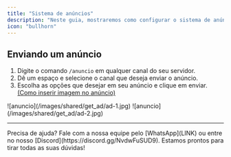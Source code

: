 ```yaml
---
title: "Sistema de anúncios"
description: "Neste guia, mostraremos como configurar o sistema de anúncios."
icon: "bullhorn"
---
```


## Enviando um anúncio

1. Digite o comando `/anuncio` em qualquer canal do seu servidor.
2. Dê um espaço e selecione o canal que deseja enviar o anúncio.
3. Escolha as opções que desejar em seu anúncio e clique em enviar.
[(Como inserir imagem no anúncio)](../general/imagens)

<Frame>
  ![anuncio](/images/shared/get_ad/ad-1.jpg)
</Frame>

<Frame>
  ![anuncio](/images/shared/get_ad/ad-2.jpg)
</Frame>

---

<Tip>
  Precisa de ajuda? Fale com a nossa equipe pelo [WhatsApp](LINK) ou entre no nosso [Discord](https://discord.gg/NvdwFuSUD9).  
  Estamos prontos para tirar todas as suas dúvidas!
</Tip>
